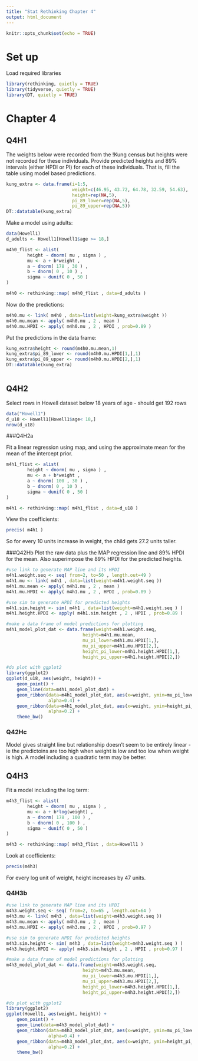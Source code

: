 ```yaml
---
title: "Stat Rethinking Chapter 4"
output: html_document
---
```


```r
knitr::opts_chunk$set(echo = TRUE)
```

# Set up

Load required libraries

```r
library(rethinking, quietly = TRUE)
library(tidyverse, quietly = TRUE)
library(DT, quietly = TRUE)
```

# Chapter 4

## Q4H1

The weights below were recorded from the !Kung census but heights were not recorded for these individuals.  Provide predicted heights and 89% intervals (either HPDI or PI) for each of these individuals.  That is, fill the table using model based predictions.

```r
kung_extra <- data.frame(i=1:5, 
                         weight=c(46.95, 43.72, 64.78, 32.59, 54.63),
                         height=rep(NA,5),
                         pi_89_lower=rep(NA,5),
                         pi_89_upper=rep(NA,5))
DT::datatable(kung_extra)                         
```

Make a model using adults:

```r
data(Howell1)
d_adults <- Howell1[Howell1$age >= 18,]

m4h0_flist <- alist(
        height ~ dnorm( mu , sigma ) ,
        mu <- a + b*weight ,
        a ~ dnorm( 178 , 30 ) ,
        b ~ dnorm( 0 , 10 ) ,
        sigma ~ dunif( 0 , 50 )
)

m4h0 <- rethinking::map( m4h0_flist , data=d_adults )

```

Now do the predictions:

```r
m4h0.mu <- link( m4h0 , data=list(weight=kung_extra$weight ))
m4h0.mu.mean <- apply( m4h0.mu , 2 , mean )
m4h0.mu.HPDI <- apply( m4h0.mu , 2 , HPDI , prob=0.89 )

```
 Put the predictions in the data frame:
 
```r
kung_extra$height <- round(m4h0.mu.mean,1)
kung_extra$pi_89_lower <- round(m4h0.mu.HPDI[1,],1)
kung_extra$pi_89_upper <- round(m4h0.mu.HPDI[2,],1)
DT::datatable(kung_extra)
 
```

## Q4H2

Select rows in Howell dataset below 18 years of age - should get 192 rows

```r
data("Howell1") 
d_u18 <- Howell1[Howell1$age< 18,]
nrow(d_u18)
```

###Q4H2a

Fit a linear regression using map, and using the approximate mean for the mean of the intercept prior.

```r
m4h1_flist <- alist(
        height ~ dnorm( mu , sigma ) ,
        mu <- a + b*weight ,
        a ~ dnorm( 100 , 30 ) ,
        b ~ dnorm( 0 , 10 ) ,
        sigma ~ dunif( 0 , 50 )
)

m4h1 <- rethinking::map( m4h1_flist , data=d_u18 )
```

View the coefficients:
```r
precis( m4h1 )
```

So for every 10 units increase in weight, the child gets 27.2 units taller.

###Q42Hb
Plot the raw data plus the MAP regression line and 89% HPDI for the mean.  Also superimpose the 89% HPDI for the predicted heights.
```r
#use link to generate MAP line and its HPDI
m4h1.weight.seq <- seq( from=2, to=50 , length.out=49 )
m4h1.mu <- link( m4h1 , data=list(weight=m4h1.weight.seq ))
m4h1.mu.mean <- apply( m4h1.mu , 2 , mean )
m4h1.mu.HPDI <- apply( m4h1.mu , 2 , HPDI , prob=0.89 )

#use sim to generate HPDI for predicted heights
m4h1.sim.height <- sim( m4h1 , data=list(weight=m4h1.weight.seq ) )
m4h1.height.HPDI <- apply( m4h1.sim.height , 2 , HPDI , prob=0.89 )

#make a data frame of model predictions for plotting
m4h1_model_plot_dat <- data.frame(weight=m4h1.weight.seq, 
                             height=m4h1.mu.mean, 
                             mu_pi_lower=m4h1.mu.HPDI[1,],
                             mu_pi_upper=m4h1.mu.HPDI[2,],
                             height_pi_lower=m4h1.height.HPDI[1,],
                             height_pi_upper=m4h1.height.HPDI[2,])

#do plot with ggplot2
library(ggplot2)
ggplot(d_u18, aes(weight, height)) + 
    geom_point() +
    geom_line(data=m4h1_model_plot_dat) +
    geom_ribbon(data=m4h1_model_plot_dat, aes(x=weight, ymin=mu_pi_lower, ymax=mu_pi_upper), 
                alpha=0.4) +
    geom_ribbon(data=m4h1_model_plot_dat, aes(x=weight, ymin=height_pi_lower, ymax=height_pi_upper), 
                alpha=0.2) +
    theme_bw()
```

### Q42Hc
Model gives straight line but relationship doesn't seem to be entirely linear - ie the predictoins are too high when weight is low and too low when weight is high.  A model including a quadratic term may be better.

## Q4H3

Fit a model including the log term:

```r
m4h3_flist <- alist(
        height ~ dnorm( mu , sigma ) ,
        mu <- a + b*log(weight) ,
        a ~ dnorm( 178 , 100 ) ,
        b ~ dnorm( 0 , 100 ) ,
        sigma ~ dunif( 0 , 50 )
)

m4h3 <- rethinking::map( m4h3_flist , data=Howell1 )
```

Look at coefficients:

```r
precis(m4h3)
```
For every log unit of weight, height increases by 47 units.

### Q4H3b

```r
#use link to generate MAP line and its HPDI
m4h3.weight.seq <- seq( from=2, to=65 , length.out=64 )
m4h3.mu <- link( m4h3 , data=list(weight=m4h3.weight.seq ))
m4h3.mu.mean <- apply( m4h3.mu , 2 , mean )
m4h3.mu.HPDI <- apply( m4h3.mu , 2 , HPDI , prob=0.97 )

#use sim to generate HPDI for predicted heights
m4h3.sim.height <- sim( m4h3 , data=list(weight=m4h3.weight.seq ) )
m4h3.height.HPDI <- apply( m4h3.sim.height , 2 , HPDI , prob=0.97 )

#make a data frame of model predictions for plotting
m4h3_model_plot_dat <- data.frame(weight=m4h3.weight.seq, 
                             height=m4h3.mu.mean, 
                             mu_pi_lower=m4h3.mu.HPDI[1,],
                             mu_pi_upper=m4h3.mu.HPDI[2,],
                             height_pi_lower=m4h3.height.HPDI[1,],
                             height_pi_upper=m4h3.height.HPDI[2,])

#do plot with ggplot2
library(ggplot2)
ggplot(Howell1, aes(weight, height)) + 
    geom_point() +
    geom_line(data=m4h3_model_plot_dat) +
    geom_ribbon(data=m4h3_model_plot_dat, aes(x=weight, ymin=mu_pi_lower, ymax=mu_pi_upper), 
                alpha=0.4) +
    geom_ribbon(data=m4h3_model_plot_dat, aes(x=weight, ymin=height_pi_lower, ymax=height_pi_upper), 
                alpha=0.2) +
    theme_bw()

```




